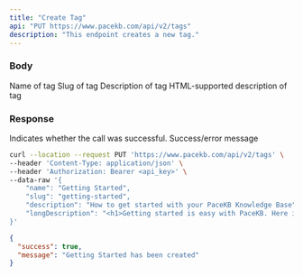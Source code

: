 ```yaml
---
title: "Create Tag"
api: "PUT https://www.pacekb.com/api/v2/tags"
description: "This endpoint creates a new tag."
---
```


### Body

<ParamField body="name" type="string" required>
    Name of tag
</ParamField>

<ParamField body="slug" type="string" required>
    Slug of tag
</ParamField>

<ParamField body="description" type="string">
    Description of tag
</ParamField>

<ParamField body="longDescription" type="string">
    HTML-supported description of tag
</ParamField>

### Response

<ResponseField name="success" type="boolean">
  Indicates whether the call was successful.
</ResponseField>

<ResponseField name="message" type="string">
  Success/error message
</ResponseField>

<RequestExample>

```bash Example Request
curl --location --request PUT 'https://www.pacekb.com/api/v2/tags' \
--header 'Content-Type: application/json' \
--header 'Authorization: Bearer <api_key>' \
--data-raw '{
    "name": "Getting Started",
    "slug": "getting-started",
    "description": "How to get started with your PaceKB Knowledge Base",
    "longDescription": "<h1>Getting started is easy with PaceKB. Here is how you can do it:</h1>"
}'
```

</RequestExample>

<ResponseExample>

```json Response
{
  "success": true,
  "message": "Getting Started has been created"
}
```

</ResponseExample>
